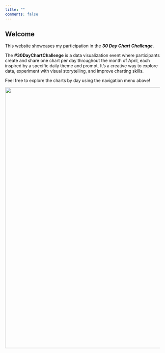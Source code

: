 ```yaml
---
title: ""
comments: false
---
```


::: column-page
## Welcome

This website showcases my participation in the ***30 Day Chart Challenge***.

The **#30DayChartChallenge** is a data visualization event where participants create and share one chart per day throughout the month of April, each inspired by a specific daily theme and prompt. It’s a creative way to explore data, experiment with visual storytelling, and improve charting skills.

Feel free to explore the charts by day using the navigation menu above!

![](fig/challenge.png){width="850"}
:::
